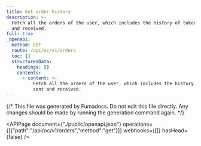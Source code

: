 ```yaml
---
title: Get order history
description: >-
  Fetch all the orders of the user, which includes the history of tokens sent
  and received.
full: true
_openapi:
  method: GET
  route: /api/oc/v1/orders
  toc: []
  structuredData:
    headings: []
    contents:
      - content: >-
          Fetch all the orders of the user, which includes the history of tokens
          sent and received.
---
```


{/* This file was generated by Fumadocs.
Do not edit this file directly. Any changes should be made by running the generation command again. */}

<APIPage document={"./public/openapi.json"} operations={[{"path":"/api/oc/v1/orders","method":"get"}]} webhooks={[]} hasHead={false} />
